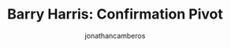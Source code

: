 ---
title: "Barry Harris: Confirmation Pivot"
description: "confirmation pivot"
image: "../../public/Notes/notepad-blue-1.png"
publishedAt: "2025-04-03"
updatedAt: "2025-04-03" 
author: "jonathancamberos"
isPublished: true
tags: 
- data structures and algorithms
---